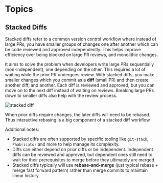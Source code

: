 
# Topics

## Stacked Diffs

<BlueHighlight>Stacked diffs</BlueHighlight> refer to a common version control workflow where instead of large PRs, you have smaller groups of changes one after another which can be code reviewed and approved independently. This helps improve efficiency over being blocked on large PR reviews, and monolithic changes.

It aims to solve the problem when developers write large PRs sequentially (non-independent), one depending on the other. This requires a lot of waiting while the prior PR undergoes review. With stacked diffs, you make smaller changes which you commit as a **diff** (small PR) and then create another diff, and another. Each diff is reviewed and approved, but you can move on to the next diff instead of waiting on reviews. Breaking large PRs down to smaller diffs also help with the review process.

![stacked diff](/img/stackeddiffs.jpg)

When prior diffs require changes, the later diffs will need to be rebased. Thus interactive rebasing is a big component of a stacked diff workflow

Additional notes:
- Stacked diffs are often supported by specific tooling like `git-stack`, `Phabricator` and more to help manage its complexity.
- Diffs can either depend on prior diffs or be independent. Independent diffs can be reviewed and approved, but dependent ones still need to wait for their prerequisites to merge before they ultimately are merged.
- Stacked diffs typically will use **rebase-and-merge** (just typical rebase + merge fast forward pattern) rather than merge commits to maintain linear history.
